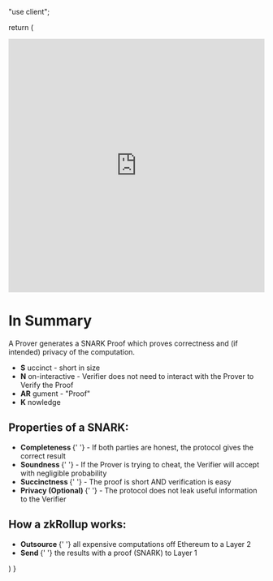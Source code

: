 "use client";


  return (
    <div>
      <div className="pb-6 pt-6">
        <iframe
          width="100%"
          height="500px"
          src="https://www.youtube.com/embed/C0uJs8hwaRY?si=i5M-km0509al10VK"
          title="YouTube video player"
          frameborder="0"
          allow="accelerometer; autoplay; clipboard-write; encrypted-media; gyroscope; picture-in-picture; web-share"
          referrerpolicy="strict-origin-when-cross-origin"
          allowFullScreen
        ></iframe>
      </div>
      <div>
        <h1>In Summary</h1>
        <p>
          A Prover generates a SNARK Proof which proves correctness and (if
          intended) privacy of the computation.
        </p>
        <div>
          <ul>
            <li>
              <strong className="rounded bg-main p-1 text-darkText">S</strong>
              uccinct - short in size
            </li>
            <li>
              <strong className="rounded bg-main p-1 text-darkText">N</strong>
              on-interactive - Verifier does not need to interact with the
              Prover to Verify the Proof
            </li>
            <li>
              <strong className="rounded bg-main p-1 text-darkText">AR</strong>
              gument - "Proof"
            </li>
            <li>
              <strong className="rounded bg-main p-1 text-darkText">K</strong>
              nowledge
            </li>
          </ul>
        </div>
        <div>
          <h2>Properties of a SNARK:</h2>
          <ul>
            <li>
              <strong className="rounded bg-main p-1 text-darkText">
                Completeness
              </strong>{' '}
              - If both parties are honest, the protocol gives the correct
              result
            </li>
            <li>
              <strong className="rounded bg-main p-1 text-darkText">
                Soundness
              </strong>{' '}
              - If the Prover is trying to cheat, the Verifier will accept with
              negligible probability
            </li>
            <li>
              <strong className="rounded bg-main p-1 text-darkText">
                Succinctness
              </strong>{' '}
              - The proof is short AND verification is easy
            </li>
            <li>
              <strong className="rounded bg-main p-1 text-darkText">
                Privacy (Optional)
              </strong>{' '}
              - The protocol does not leak useful information to the Verifier
            </li>
          </ul>
        </div>
        <div>
          <h2>How a zkRollup works:</h2>
          <ul>
            <li>
              <strong className="rounded bg-main p-1 text-darkText">
                Outsource
              </strong>{' '}
              all expensive computations off Ethereum to a Layer 2
            </li>
            <li>
              <strong className="rounded bg-main p-1 text-darkText">
                Send
              </strong>{' '}
              the results with a proof (SNARK) to Layer 1
            </li>
          </ul>
        </div>
      </div>
    </div>
  )
}
